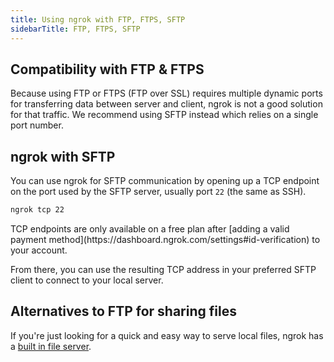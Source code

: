```yaml
---
title: Using ngrok with FTP, FTPS, SFTP
sidebarTitle: FTP, FTPS, SFTP
---
```


## Compatibility with FTP & FTPS

Because using FTP or FTPS (FTP over SSL) requires multiple dynamic ports for transferring data between server and client, ngrok is not a good solution for that traffic. We recommend using SFTP instead which relies on a single port number.

## ngrok with SFTP

You can use ngrok for SFTP communication by opening up a TCP endpoint on the port used by the SFTP server, usually port `22` (the same as SSH).

```bash
ngrok tcp 22
```

<Warning>
	TCP endpoints are only available on a free plan after [adding a valid payment
	method](https://dashboard.ngrok.com/settings#id-verification) to your account.
</Warning>

From there, you can use the resulting TCP address in your preferred SFTP client to connect to your local server.

## Alternatives to FTP for sharing files

If you're just looking for a quick and easy way to serve local files, ngrok has a [built in file server](/universal-gateway/http/#serving-file-directories).
